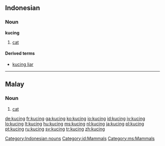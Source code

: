==Indonesian==
{{wikipedia|lang=id}}
===Noun===
'''kucing'''

# [[cat]]

====Derived terms====
*[[kucing liar]]

[[Category:Indonesian nouns]]
[[Category:id:Mammals]]
----

==Malay==

===Noun===
{{infl|ms|noun}}

# [[cat]]

[[Category:ms:Mammals]]

[[de:kucing]]
[[fr:kucing]]
[[ga:kucing]]
[[ko:kucing]]
[[io:kucing]]
[[id:kucing]]
[[jv:kucing]]
[[lo:kucing]]
[[lt:kucing]]
[[hu:kucing]]
[[ms:kucing]]
[[nl:kucing]]
[[ja:kucing]]
[[pl:kucing]]
[[pt:kucing]]
[[ru:kucing]]
[[sv:kucing]]
[[tr:kucing]]
[[zh:kucing]]